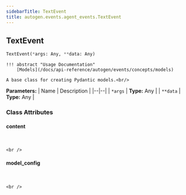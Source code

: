 ```yaml
---
sidebarTitle: TextEvent
title: autogen.events.agent_events.TextEvent
---
```

<h2 id="autogen.events.agent_events.TextEvent" class="doc doc-heading">
    <code class="doc-symbol doc-symbol-heading doc-symbol-class"></code>
    <span class="doc doc-object-name doc-class-name">TextEvent</span>
</h2>

```python
TextEvent(*args: Any, **data: Any)
```

    !!! abstract "Usage Documentation"
        [Models](/docs/api-reference/autogen/events/concepts/models)
    
    A base class for creating Pydantic models.<br/>

<b>Parameters:</b>
| Name | Description |
|--|--|
| `*args` | **Type:** Any |
| `**data` | **Type:** Any |

### Class Attributes

<code class="doc-symbol doc-symbol-heading doc-symbol-attribute"></code>
#### content
<br />

    <br />

<code class="doc-symbol doc-symbol-heading doc-symbol-attribute"></code>
#### model_config
<br />

    <br />